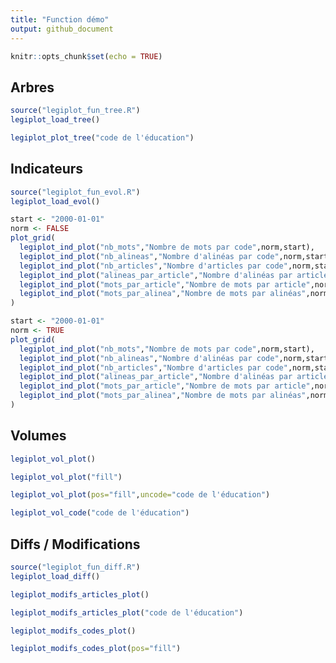 ```yaml
---
title: "Function démo"
output: github_document
---
```


```r
knitr::opts_chunk$set(echo = TRUE)
```


## Arbres

```r
source("legiplot_fun_tree.R")
legiplot_load_tree()
```

```r
legiplot_plot_tree("code de l'éducation")
```

## Indicateurs

```r
source("legiplot_fun_evol.R")
legiplot_load_evol()
```


```r
start <- "2000-01-01"
norm <- FALSE
plot_grid(
  legiplot_ind_plot("nb_mots","Nombre de mots par code",norm,start),
  legiplot_ind_plot("nb_alineas","Nombre d'alinéas par code",norm,start),
  legiplot_ind_plot("nb_articles","Nombre d'articles par code",norm,start),
  legiplot_ind_plot("alineas_par_article","Nombre d'alinéas par article",norm,start),
  legiplot_ind_plot("mots_par_article","Nombre de mots par article",norm,start),
  legiplot_ind_plot("mots_par_alinea","Nombre de mots par alinéas",norm,start)
)
```


```r
start <- "2000-01-01"
norm <- TRUE
plot_grid(
  legiplot_ind_plot("nb_mots","Nombre de mots par code",norm,start),
  legiplot_ind_plot("nb_alineas","Nombre d'alinéas par code",norm,start),
  legiplot_ind_plot("nb_articles","Nombre d'articles par code",norm,start),
  legiplot_ind_plot("alineas_par_article","Nombre d'alinéas par article",norm,start),
  legiplot_ind_plot("mots_par_article","Nombre de mots par article",norm,start),
  legiplot_ind_plot("mots_par_alinea","Nombre de mots par alinéas",norm,start)
)
```


## Volumes 

```r
legiplot_vol_plot()
```

```r
legiplot_vol_plot("fill")
```

```r
legiplot_vol_plot(pos="fill",uncode="code de l'éducation")
```

```r
legiplot_vol_code("code de l'éducation")
```

## Diffs / Modifications

```r
source("legiplot_fun_diff.R")
legiplot_load_diff()
```

```r
legiplot_modifs_articles_plot()
```

```r
legiplot_modifs_articles_plot("code de l'éducation")
```

```r
legiplot_modifs_codes_plot()
```

```r
legiplot_modifs_codes_plot(pos="fill")
```




